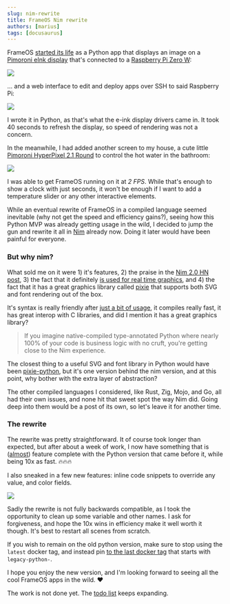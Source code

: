 ```yaml
---
slug: nim-rewrite
title: FrameOS Nim rewrite
authors: [marius]
tags: [docusaurus]
---
```


FrameOS [started its life](/blog/why-frameos) as a Python app that displays an image on a
[Pimoroni eInk display](https://shop.pimoroni.com/products/inky-impression-5-7?variant=32298701324371) that's connected to a
[Raspberry Pi Zero W](https://amzn.to/3TLIKB7):

![](./_img/16-wall.jpg)

... and a web interface to edit and deploy apps over SSH to said Raspberry Pi:

![](./_img/walkhtrough.gif)

I wrote it in Python, as that's what the e-ink display drivers came in. It took 40 seconds to refresh the display, so
speed of rendering was not a concern.

In the meanwhile, I had added another screen to my house, a cute little [Pimoroni
HyperPixel 2.1 Round](https://shop.pimoroni.com/products/hyperpixel-round?variant=39381081882707) to control the hot water in the bathroom:

![](./_img/bathroom.jpg)

I was able to get FrameOS running on it at *2 FPS*. While that's enough to show a clock with just seconds, it won't be enough
if I want to add a temperature slider or any other interactive elements.

While an eventual rewrite of FrameOS in a compiled language seemed inevitable (why not get the speed and efficiency gains?),
seeing how this Python MVP was already getting usage in the wild, I decided to jump the gun and rewrite it all in [Nim](https://nim-lang.org/)
already now. Doing it later would have been painful for everyone.

### But why nim?

What sold me on it were 1) it's features, 2) the praise in the [Nim 2.0 HN post](https://news.ycombinator.com/item?id=36955806),
3) the fact that it definitely [is used for real time graphics](https://github.com/jmgomez/NimForUE), and 4) the fact that it has
a great graphics library called [pixie](https://github.com/treeform/pixie/) that supports both SVG and font rendering out of the box.

It's syntax is really friendly after [just a bit of usage](https://learnxinyminutes.com/docs/nim/), it compiles really fast,
it has great interop with C libraries, and did I mention it has a great graphics library?

> If you imagine native-compiled type-annotated Python where nearly 100% of your code is business logic with no cruft, you're getting close to the Nim experience.

The closest thing to a useful SVG and font library in Python would have been [pixie-python](https://github.com/treeform/pixie-python),
but it's one version behind the nim version, and at this point, why bother with the extra layer of abstraction?

The other compiled languages I considered, like Rust, Zig, Mojo, and Go, all had their own issues, and none hit that sweet spot the way Nim did.
Going deep into them would be a post of its own, so let's leave it for another time.

### The rewrite

The rewrite was pretty straightforward. It of course took longer than expected, but after about a week of work, I now have something
that is ([almost](https://github.com/FrameOS/frameos/issues/1)) feature complete with the Python version that came before it,
while being 10x as fast. :fire::fire::fire:

I also sneaked in a few new features: inline code snippets to override any value, and color fields.

![](./_img/nim-vannituba2.png)

Sadly the rewrite is not fully backwards compatible, as I took the opportunity to clean up some variable and other names.
I ask for forgiveness, and hope the 10x wins in efficiency make it well worth it though. It's best to restart all scenes from scratch.

If you wish to remain on the old python version, make sure to stop using the `latest` docker tag, and
instead pin [to the last docker tag](https://hub.docker.com/r/frameos/frameos/tags?page=1&ordering=last_updated&name=legacy-python-)
that starts with `legacy-python-`.

I hope you enjoy the new version, and I'm looking forward to seeing all the cool FrameOS apps in the wild. :heart:

The work is not done yet. The [todo list](https://github.com/FrameOS/frameos/issues/1) keeps expanding.